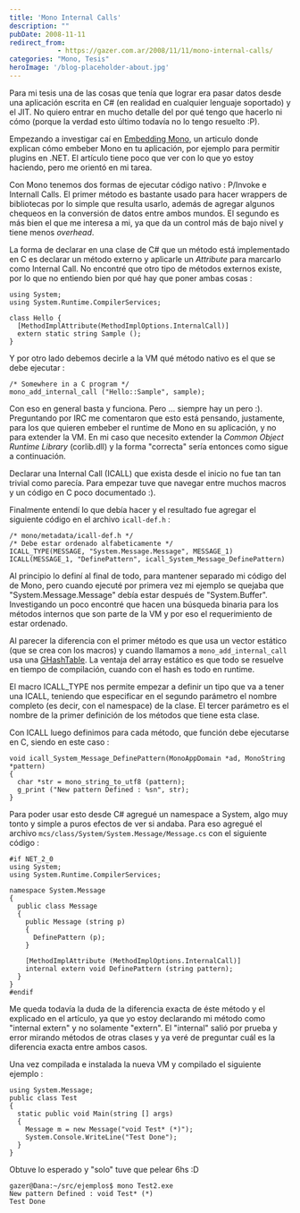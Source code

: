 ```yaml
---
title: 'Mono Internal Calls'
description: ""
pubDate: 2008-11-11
redirect_from: 
            - https://gazer.com.ar/2008/11/11/mono-internal-calls/
categories: "Mono, Tesis"
heroImage: '/blog-placeholder-about.jpg'
---
```

Para mi tesis una de las cosas que tenía que lograr era pasar datos desde una aplicación escrita en C# (en realidad en cualquier lenguaje soportado) y el JIT. No quiero entrar en mucho detalle del por qué tengo que hacerlo ni cómo (porque la verdad esto último todavía no lo tengo resuelto :P).

Empezando a investigar caí en [Embedding Mono](http://www.mono-project.com/Embedding_Mono), un articulo donde explican cómo embeber Mono en tu aplicación, por ejemplo para permitir plugins en .NET. El artículo tiene poco que ver con lo que yo estoy haciendo, pero me orientó en mi tarea.

Con Mono tenemos dos formas de ejecutar código nativo : P/Invoke e Internall Calls. El primer método es bastante usado para hacer wrappers de bibliotecas por lo simple que resulta usarlo, además de agregar algunos chequeos en la conversión de datos entre ambos mundos. El segundo es más bien el que me interesa a mi, ya que da un control más de bajo nivel y tiene menos _overhead_.

La forma de declarar en una clase de C# que un método está implementado en C es declarar un método externo y aplicarle un _Attribute_ para marcarlo como Internal Call. No encontré que otro tipo de métodos externos existe, por lo que no entiendo bien por qué hay que poner ambas cosas :

```
using System;
using System.Runtime.CompilerServices;

class Hello {
  [MethodImplAttribute(MethodImplOptions.InternalCall)]
  extern static string Sample ();
}
```

Y por otro lado debemos decirle a la VM qué método nativo es el que se debe ejecutar :

```
/* Somewhere in a C program */
mono_add_internal_call ("Hello::Sample", sample);
```

Con eso en general basta y funciona. Pero ... siempre hay un pero :). Preguntando por IRC me comentaron que esto está pensando, justamente, para los que quieren embeber el runtime de Mono en su aplicación, y no para extender la VM. En mi caso que necesito extender la _Common Object Runtime Library_ (corlib.dll) y la forma "correcta" sería entonces como sigue a continuación.

Declarar una Internal Call (ICALL) que exista desde el inicio no fue tan tan trivial como parecía. Para empezar tuve que navegar entre muchos macros y un código en C poco documentado :).

Finalmente entendí lo que debía hacer y el resultado fue agregar el siguiente código en el archivo `icall-def.h` :

```
/* mono/metadata/icall-def.h */
/* Debe estar ordenado alfabeticamente */
ICALL_TYPE(MESSAGE, "System.Message.Message", MESSAGE_1)
ICALL(MESSAGE_1, "DefinePattern", icall_System_Message_DefinePattern)
```

Al principio lo definí al final de todo, para mantener separado mi código del de Mono, pero cuando ejecuté por primera vez mi ejemplo se quejaba que "System.Message.Message" debía estar después de "System.Buffer". Investigando un poco encontré que hacen una búsqueda binaria para los métodos internos que son parte de la VM y por eso el requerimiento de estar ordenado.

Al parecer la diferencia con el primer método es que usa un vector estático (que se crea con los macros) y cuando llamamos a `mono_add_internal_call` usa una [GHashTable](http://library.gnome.org/devel/glib/stable/glib-Hash-Tables.html). La ventaja del array estático es que todo se resuelve en tiempo de compilación, cuando con el hash es todo en runtime.

El macro ICALL_TYPE nos permite empezar a definir un tipo que va a tener una ICALL, teniendo que especificar en el segundo parámetro el nombre completo (es decir, con el namespace) de la clase. El tercer parámetro es el nombre de la primer definición de los métodos que tiene esta clase.

Con ICALL luego definimos para cada método, que función debe ejecutarse en C, siendo en este caso :

```
void icall_System_Message_DefinePattern(MonoAppDomain *ad, MonoString *pattern)
{
  char *str = mono_string_to_utf8 (pattern);
  g_print ("New pattern Defined : %sn", str);
}
```

Para poder usar esto desde C# agregué un namespace a System, algo muy tonto y simple a puros efectos de ver si andaba. Para eso agregué el archivo `mcs/class/System/System.Message/Message.cs` con el siguiente código :

```
#if NET_2_0
using System;
using System.Runtime.CompilerServices;

namespace System.Message
{
  public class Message
  {
    public Message (string p)
    {
      DefinePattern (p);
    }

    [MethodImplAttribute (MethodImplOptions.InternalCall)]
    internal extern void DefinePattern (string pattern);
  }
}
#endif
```

Me queda todavía la duda de la diferencia exacta de éste método y el explicado en el artículo, ya que yo estoy declarando mi método como "internal extern" y no solamente "extern". El "internal" salió por prueba y error mirando métodos de otras clases y ya veré de preguntar cuál es la diferencia exacta entre ambos casos.

Una vez compilada e instalada la nueva VM y compilado el siguiente ejemplo :

```
using System.Message;
public class Test
{
  static public void Main(string [] args)
  {
    Message m = new Message("void Test* (*)");
    System.Console.WriteLine("Test Done");
  }
}
```

Obtuve lo esperado y "solo" tuve que pelear 6hs :D

```
gazer@Dana:~/src/ejemplos$ mono Test2.exe
New pattern Defined : void Test* (*)
Test Done
```
